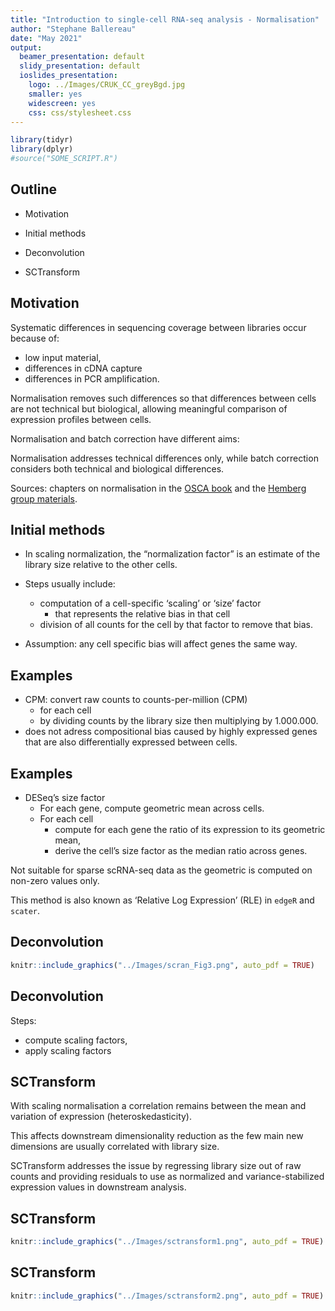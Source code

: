 ```yaml
---
title: "Introduction to single-cell RNA-seq analysis - Normalisation"
author: "Stephane Ballereau"
date: "May 2021"
output:
  beamer_presentation: default
  slidy_presentation: default
  ioslides_presentation:
    logo: ../Images/CRUK_CC_greyBgd.jpg
    smaller: yes
    widescreen: yes
    css: css/stylesheet.css
---
```

    
<!--
    logo: Images/CRUK_CC_web.jpg
-->

```r
library(tidyr)
library(dplyr)
#source("SOME_SCRIPT.R")
```

## Outline

* Motivation

* Initial methods

* Deconvolution

* SCTransform

## Motivation

Systematic differences in sequencing coverage between libraries occur because of:

* low input material,
* differences in cDNA capture
* differences in PCR amplification.

Normalisation removes such differences
so that differences between cells are not technical but biological,
allowing meaningful comparison of expression profiles between cells.

Normalisation and batch correction have different aims:

Normalisation addresses technical differences only, while batch correction
considers both technical and biological differences.

Sources: chapters on normalisation in the
[OSCA book](https://osca.bioconductor.org/normalization.html) and the
[Hemberg group materials](https://scrnaseq-course.cog.sanger.ac.uk/website/index.html).

## Initial methods

* In scaling normalization, the “normalization factor” is an estimate of the
library size relative to the other cells.

* Steps usually include:
  * computation of a cell-specific 'scaling' or 'size' factor
    * that represents the relative bias in that cell
  * division of all counts for the cell by that factor to remove that bias.
    
* Assumption: any cell specific bias will affect genes the same way.

## Examples

* CPM: convert raw counts to counts-per-million (CPM)
  * for each cell
  * by dividing counts by the library size then multiplying by 1.000.000.
* does not adress compositional bias caused by highly expressed genes that are also
differentially expressed between cells.

## Examples

* DESeq's size factor
  * For each gene, compute geometric mean across cells.
  * For each cell
    * compute for each gene the ratio of its expression to its geometric mean,
    * derive the cell's size factor as the median ratio across genes.

Not suitable for sparse scRNA-seq data as the geometric is computed on non-zero
values only.

This method is also known as 'Relative Log Expression' (RLE) in `edgeR` and `scater`.

## Deconvolution

```r
knitr::include_graphics("../Images/scran_Fig3.png", auto_pdf = TRUE)
```

## Deconvolution

Steps:

* compute scaling factors,
* apply scaling factors

## SCTransform

With scaling normalisation a correlation remains between the mean and variation
of expression (heteroskedasticity).

This affects downstream dimensionality reduction as the few main new dimensions are usually correlated with library size.

SCTransform addresses the issue by regressing library size out of raw counts
and providing residuals to use as normalized and variance-stabilized expression values in downstream analysis.

## SCTransform

```r
knitr::include_graphics("../Images/sctransform1.png", auto_pdf = TRUE)
```

## SCTransform

```r
knitr::include_graphics("../Images/sctransform2.png", auto_pdf = TRUE)
```

